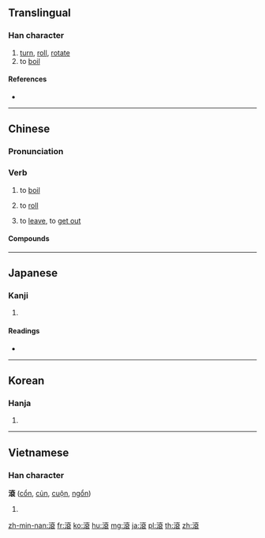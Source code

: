 {{also|滚}}
==Translingual==

===Han character===
{{Han char|rn=85|rad=水|as=11|sn=14|four=30132|canj=EYCV|ids=⿰氵袞}}

# [[turn]], [[roll]], [[rotate]]
# to [[boil]]

====References====
* {{Han ref|kx=0644.170|dkj=18098|dj=1052.020|hdz=31705.040|uh=6EFE|ud=28414|bh=BA75|bd=47733}}

----

==Chinese==
{{zh-forms|s=滚}}

===Pronunciation===
{{zh-pron
|m=gǔn |ma=Zh-gun.ogg
|c=gwan2
|h=pfs=kún
|md=
|mn=kún |mna=Taiwanese-Tone_2.ogg
|w=
|mc=y
|oc=y
|cat=v
}}

===Verb===
{{zh-verb}}

# to [[boil]]
#: {{zh-x|滾水|boiling water|C}}
# to [[roll]]
# {{label|zh|derogatory}} to [[leave]], to [[get out]]

====Compounds====
{{zh-der|滾邊|滾齒機|滾存|滾打|滾蛋|滾刀|滾刀肉|滾動|滾動摩擦|滾動軸承|滾翻|滾肥|滾沸|滾槓|滾瓜爛熟|滾瓜溜圓|滾瓜流油|滾滾|滾開|滾雷|滾輪|滾熱|滾水|滾水壩|滾湯|滾淌|滾燙|滾筒|滾雪球|滾圓|滾針軸承|滾珠|滾珠軸承|滾柱軸承}}

----

==Japanese==

===Kanji===
{{ja-kanji|grade=|rs=水11}}

# {{defn|lang=ja|sort=水11}}

====Readings====
* {{ja-readings|on=[[こん]] (kon)|kun=[[たぎる]] (tagiru)}}

----

==Korean==

===Hanja===
{{ko-hanja|hangeul=곤|eumhun=|rv=gon|mr=kon|y=kon}}

# {{defn|lang=ko|sort=水11}}

----

==Vietnamese==

===Han character===
'''滾''' ([[cổn]], [[củn]], [[cuộn]], [[ngổn]])

# {{defn|lang=vi}}

[[zh-min-nan:滾]]
[[fr:滾]]
[[ko:滾]]
[[hu:滾]]
[[mg:滾]]
[[ja:滾]]
[[pl:滾]]
[[th:滾]]
[[zh:滾]]